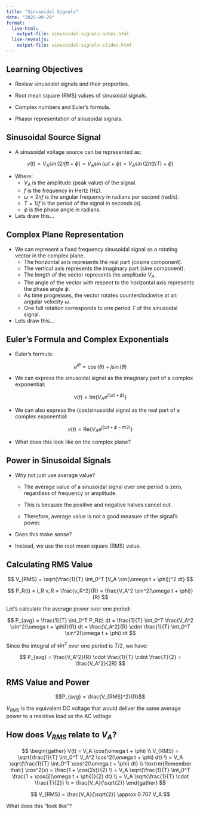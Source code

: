 ```yaml
---
title: "Sinusoidal Signals"
date: "2025-09-29"
format:
  live-html: 
    output-file: sinusoidal-signals-notes.html
  live-revealjs: 
    output-file: sinusoidal-signals-slides.html
---
```


## Learning Objectives

- Review sinusoidal signals and their properties.

- Root mean square (RMS) values of sinusoidal signals.

- Complex numbers and Euler's formula.

- Phasor representation of sinusoidal signals.

## Sinusoidal Source Signal

- A sinusoidal voltage source can be represented as:

$$ 
v(t) = V_{A} \sin(2 \pi f t + \phi) = V_{A} \sin(\omega t + \phi) = V_{A} \sin(2 \pi (t/T) + \phi)
$$

- Where:
  - $V_{A}$ is the amplitude (peak value) of the signal.
  - $f$ is the frequency in Hertz (Hz).
  - $\omega = 2 \pi f$ is the angular frequency in radians per second (rad/s).
  - $T = 1/f$ is the period of the signal in seconds (s).
  - $\phi$ is the phase angle in radians.

- Lets draw this...

## Complex Plane Representation

- We can represent a fixed frequency sinusoidal signal as a rotating vector in
the complex plane.
  - The horizontal axis represents the real part (cosine component).
  - The vertical axis represents the imaginary part (sine component).
  - The length of the vector represents the amplitude $V_{A}$.
  - The angle of the vector with respect to the horizontal axis represents the
  phase angle $\phi$.
  - As time progresses, the vector rotates counterclockwise at an angular
  velocity $\omega$.
  - One full rotation corresponds to one period $T$ of the sinusoidal signal.

- Lets draw this...

## Euler's Formula and Complex Exponentials

- Euler's formula: 

$$
e^{j\theta} = \cos(\theta) + j \sin(\theta)
$$ 

- We can express the sinusoidal signal as the imaginary part of a complex exponential:

$$
v(t) = \text{Im} \{ V_{A} e^{j(\omega t + \phi)} \}
$$

- We can also express the (cos)sinusoidal signal as the real part of a complex exponential:

$$
v(t) = \text{Re} \{ V_{A} e^{j(\omega t + \phi - \pi/2)} \}
$$

- What does this look like on the complex plane?

## Power in Sinusoidal Signals

- Why not just use average value?

  - The average value of a sinusoidal signal over one period is zero, regardless of frequency or amplitude.

  - This is because the positive and negative halves cancel out.

  - Therefore, average value is not a good measure of the signal's power.

- Does this make sense?

- Instead, we use the root mean square (RMS) value.

## Calculating RMS Value

$$
V_{RMS} = \sqrt{\frac{1}{T} \int_0^T [V_A \sin(\omega t + \phi)]^2 dt} 
$$

$$
P_R(t) = i_R v_R = \frac{v_R^2}{R} = \frac{V_A^2 \sin^2(\omega t + \phi)}{R}
$$

Let's calculate the average power over one period:

$$
P_{avg} = \frac{1}{T} \int_0^T P_R(t) dt = \frac{1}{T} \int_0^T \frac{V_A^2 \sin^2(\omega t + \phi)}{R} dt = \frac{V_A^2}{R} \cdot \frac{1}{T} \int_0^T \sin^2(\omega t + \phi) dt
$$

Since the integral of $\sin^2$ over one period is $T/2$, we have:

$$
P_{avg} = \frac{V_A^2}{R} \cdot \frac{1}{T} \cdot \frac{T}{2} = \frac{V_A^2}{2R}
$$

## RMS Value and Power

$$P_{avg} = \frac{V_{RMS}^2}{R}$$

::: callout-important
$V_{RMS}$ is the equivalent DC voltage that would deliver the same average power to a resistive load as the AC voltage.
:::

## How does $V_{RMS}$ relate to $V_A$?

$$
\begin{gather}
V(t) = V_A \cos(\omega t + \phi) \\
V_{RMS} = \sqrt{\frac{1}{T} \int_0^T V_A^2 \cos^2(\omega t + \phi) dt} \\
= V_A \sqrt{\frac{1}{T} \int_0^T \cos^2(\omega t + \phi) dt} \\
\textrm{Remember that:} \cos^2(x) = \frac{1 + \cos(2x)}{2} \\
= V_A \sqrt{\frac{1}{T} \int_0^T \frac{1 + \cos(2(\omega t + \phi))}{2} dt} \\
= V_A \sqrt{\frac{1}{T} \cdot \frac{T}{2}} \\
= \frac{V_A}{\sqrt{2}}
\end{gather}
$$

$$
V_{RMS} = \frac{V_A}{\sqrt{2}} \approx 0.707 V_A
$$

What does this "look like"?